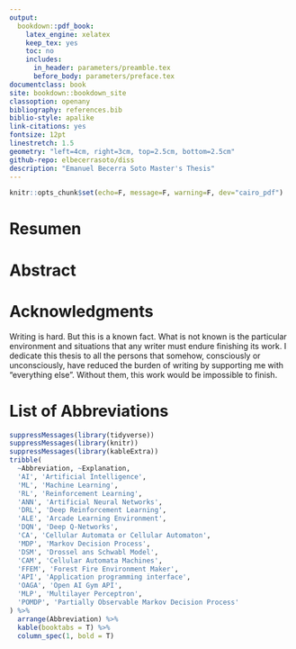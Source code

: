 ```yaml
--- 
output:
  bookdown::pdf_book:
    latex_engine: xelatex
    keep_tex: yes
    toc: no
    includes:
      in_header: parameters/preamble.tex
      before_body: parameters/preface.tex
documentclass: book
site: bookdown::bookdown_site
classoption: openany
bibliography: references.bib
biblio-style: apalike
link-citations: yes
fontsize: 12pt
linestretch: 1.5
geometry: "left=4cm, right=3cm, top=2.5cm, bottom=2.5cm"
github-repo: elbecerrasoto/diss
description: "Emanuel Becerra Soto Master's Thesis"
---
```


```r
knitr::opts_chunk$set(echo=F, message=F, warning=F, dev="cairo_pdf")
```

# Resumen {-}

\textbf{\large{El novedoso campo del Aprendizaje Profundo por Refuerzo promete una nueva clase de algoritmos generales capaces de aprender directamente de interacciones con el mundo, ya sean reales o simuladas. Debido a esto la popularidad de este campo ha crecido en los últimos años. A pesar de su enorme potencial, aún faltan aplicaciones concretas en la vida real. En este documento se propone un nuevo ambiente de Aprendizaje por Refuerzo basado en Autómatas Celulares, los cuales son ejemplos característicos de sistemas complejos. Particularmente se usó el Autómata Celular de Incendios Forestales como la dinámica subyacente para un agente, el cual afecta la cuadrícula cambiando celdas tipo fuego por celdas tipo vacías. La semántica corresponde a la de un \say{Helicóptero} tratando de apagar un incendio forestal. Para tratar de resolver el ambiente propuesto se empleó el algoritmo de \emph{Deep Q-networks} sobre una cuadrícula de $3 \times 3$. El agente fue evaluado durante 100,000 pasos de una simulación del ambiente. Nuestros resultados muestran que los Autómatas Celulares pueden ser usados como punto de referencia para algoritmos de Aprendizaje por Refuerzo, además el uso de Autómatas Celulares, por sus capacidades de modelado, podría reducir la brecha entre simulación y aplicación a la vida real.}}

# Abstract {-}

\textbf{\large{The recent field of Deep Reinforcement Learning promises a new class of general algorithms capable of learning from real or simulated world interactions. Hence the field popularity has exploded in the last years. Despite its potential, real world concrete applications are lacking. This document proposes a novel Reinforcement Learning environment based on Cellular Automata, which are quintessential models of complex systems. Particularly a Forest Fire Cellular Automata was used as underlying dynamics for an agent that can affect the grid configuration by changing fire cells to empty cells. The semantics are those of a \say{Helicopter} trying to extinguishing a wild fire. We applied Deep Q-networks to solve the proposed environment on a $3 \times 3$ grid. We evaluate our agent on a 100,000 steps simulation of the environment. Our results show that Cellular Automata can be used as benchmark for Reinforcement Learning algorithms, likewise its modeling capabilities could help to narrow the gap to real world applications.}}

# Acknowledgments {-}

Writing is hard. But this is a known fact. What is not known is the particular environment and situations that any writer must endure finishing its work. I dedicate this thesis to all the persons that somehow, consciously or unconsciously, have reduced the burden of writing by supporting me with "everything else". Without them, this work would be impossible to finish.

\begin{flushleft}
\emph{To my family,\\including pets, for always being there, no matter what.}

\emph{To my friends,\\who help me to put things in perspective and enjoy the ride.}

\emph{To my professors,\\not only for their top-notch classes but giving me invaluable advice.}

\emph{To my advisors,\\for transmitting me their passion for computer science and for
showing me that work-life balance is possible in this day and age but more importantly that one should love what it does.}

\emph{And to the \say{Centro de Investigación en Computación} and the \say{Instituto Politécnico Nacional}, for providing a wonderful and life-changing experience.}
\end{flushleft}

\begin{flushright}
\footnotesize{This document was possible due to the economic support given by CONACYT.}
\end{flushright}

\tableofcontents

\listoffigures

\listoftables

# List of Abbreviations {-}

```r
suppressMessages(library(tidyverse))
suppressMessages(library(knitr))
suppressMessages(library(kableExtra))
tribble(
  ~Abbreviation, ~Explanation,
  'AI', 'Artificial Intelligence',
  'ML', 'Machine Learning',
  'RL', 'Reinforcement Learning',
  'ANN', 'Artificial Neural Networks',
  'DRL', 'Deep Reinforcement Learning',
  'ALE', 'Arcade Learning Environment',
  'DQN', 'Deep Q-Networks',
  'CA', 'Cellular Automata or Cellular Automaton',
  'MDP', 'Markov Decision Process',
  'DSM', 'Drossel ans Schwabl Model',
  'CAM', 'Cellular Automata Machines',
  'FFEM', 'Forest Fire Environment Maker',
  'API', 'Application programming interface',
  'OAGA', 'Open AI Gym API',
  'MLP', 'Multilayer Perceptron',
  'POMDP', 'Partially Observable Markov Decision Process'
) %>% 
  arrange(Abbreviation) %>% 
  kable(booktabs = T) %>% 
  column_spec(1, bold = T)
```

\includepdf[pages=1, pagecommand={}]{pages/01_cover.pdf}
